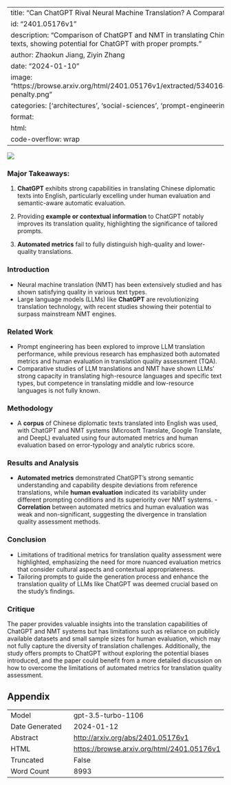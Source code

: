 
---
title: "Can ChatGPT Rival Neural Machine Translation? A Comparative Study"
id: "2401.05176v1"
description: "Comparison of ChatGPT and NMT in translating Chinese diplomatic texts, showing potential for ChatGPT with proper prompts."
author: Zhaokun Jiang, Ziyin Zhang
date: "2024-01-10"
image: "https://browse.arxiv.org/html/2401.05176v1/extracted/5340164/figures/error-penalty.png"
categories: ['architectures', 'social-sciences', 'prompt-engineering', 'hci']
format:
  html:
    code-overflow: wrap
---

![](https://browse.arxiv.org/html/2401.05176v1/extracted/5340164/figures/error-penalty.png)

### Major Takeaways:

1. **ChatGPT** exhibits strong capabilities in translating Chinese diplomatic texts into English, particularly excelling under human evaluation and semantic-aware automatic evaluation.

2. Providing **example or contextual information** to ChatGPT notably improves its translation quality, highlighting the significance of tailored prompts.

3. **Automated metrics** fail to fully distinguish high-quality and lower-quality translations.

### Introduction
- Neural machine translation (NMT) has been extensively studied and has shown satisfying quality in various text types.
- Large language models (LLMs) like **ChatGPT** are revolutionizing translation technology, with recent studies showing their potential to surpass mainstream NMT engines.

### Related Work
- Prompt engineering has been explored to improve LLM translation performance, while previous research has emphasized both automated metrics and human evaluation in translation quality assessment (TQA).
- Comparative studies of LLM translations and NMT have shown LLMs' strong capacity in translating high-resource languages and specific text types, but competence in translating middle and low-resource languages is not fully known.

### Methodology
- A **corpus** of Chinese diplomatic texts translated into English was used, with ChatGPT and NMT systems (Microsoft Translate, Google Translate, and DeepL) evaluated using four automated metrics and human evaluation based on error-typology and analytic rubrics score.

### Results and Analysis
- **Automated metrics** demonstrated ChatGPT's strong semantic understanding and capability despite deviations from reference translations, while **human evaluation** indicated its variability under different prompting conditions and its superiority over NMT systems.
-**Correlation** between automated metrics and human evaluation was weak and non-significant, suggesting the divergence in translation quality assessment methods.

### Conclusion
- Limitations of traditional metrics for translation quality assessment were highlighted, emphasizing the need for more nuanced evaluation metrics that consider cultural aspects and contextual appropriateness.
- Tailoring prompts to guide the generation process and enhance the translation quality of LLMs like ChatGPT was deemed crucial based on the study's findings.

### Critique
The paper provides valuable insights into the translation capabilities of ChatGPT and NMT systems but has limitations such as reliance on publicly available datasets and small sample sizes for human evaluation, which may not fully capture the diversity of translation challenges. Additionally, the study offers prompts to ChatGPT without exploring the potential biases introduced, and the paper could benefit from a more detailed discussion on how to overcome the limitations of automated metrics for translation quality assessment.

## Appendix

|          |          |
|----------|----------|
| Model     | gpt-3.5-turbo-1106       |
| Date Generated     | 2024-01-12       |
| Abstract | [http://arxiv.org/abs/2401.05176v1](http://arxiv.org/abs/2401.05176v1)        |
| HTML     | [https://browse.arxiv.org/html/2401.05176v1](https://browse.arxiv.org/html/2401.05176v1)       |
| Truncated       | False       |
| Word Count       | 8993       |